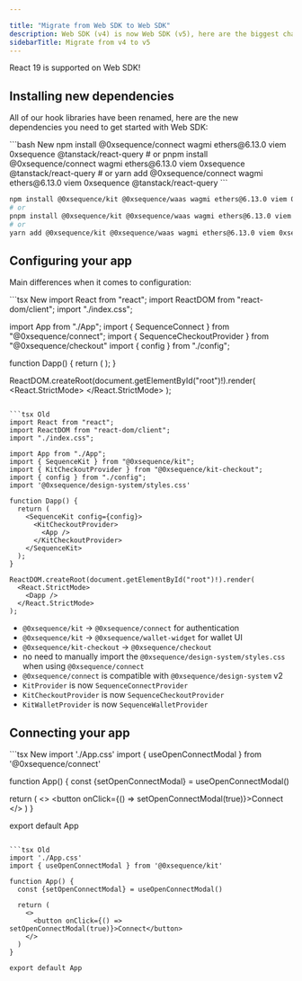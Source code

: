 ```yaml
---

title: "Migrate from Web SDK to Web SDK"
description: Web SDK (v4) is now Web SDK (v5), here are the biggest changes.
sidebarTitle: Migrate from v4 to v5
---
```


<Note>
  React 19 is supported on Web SDK!
</Note>

## Installing new dependencies

All of our hook libraries have been renamed, here are the new dependencies you need to get started with Web SDK:

<CodeGroup>
```bash New 
npm install @0xsequence/connect wagmi ethers@6.13.0 viem 0xsequence @tanstack/react-query
# or
pnpm install @0xsequence/connect wagmi ethers@6.13.0 viem 0xsequence @tanstack/react-query
# or
yarn add @0xsequence/connect wagmi ethers@6.13.0 viem 0xsequence @tanstack/react-query
```

```bash Old
npm install @0xsequence/kit @0xsequence/waas wagmi ethers@6.13.0 viem 0xsequence @0xsequence/design-system@^1.9.0 motion @tanstack/react-query
# or
pnpm install @0xsequence/kit @0xsequence/waas wagmi ethers@6.13.0 viem 0xsequence @0xsequence/design-system@^1.9.0 motion @tanstack/react-query
# or
yarn add @0xsequence/kit @0xsequence/waas wagmi ethers@6.13.0 viem 0xsequence @0xsequence/design-system@^1.9.0 motion @tanstack/react-query
```
</CodeGroup>

## Configuring your app

Main differences when it comes to configuration:

<CodeGroup>
```tsx New
import React from "react";
import ReactDOM from "react-dom/client";
import "./index.css"; 

import App from "./App";
import { SequenceConnect } from "@0xsequence/connect";
import { SequenceCheckoutProvider } from "@0xsequence/checkout"
import { config } from "./config";

function Dapp() {
  return (
    <SequenceConnect config={config}>
      <SequenceCheckoutProvider>
          <App />
      </SequenceCheckoutProvider>
    </SequenceConnect>
  );
}

ReactDOM.createRoot(document.getElementById("root")!).render(
  <React.StrictMode>
    <Dapp />
  </React.StrictMode>
);
```

```tsx Old
import React from "react";
import ReactDOM from "react-dom/client";
import "./index.css";

import App from "./App";
import { SequenceKit } from "@0xsequence/kit";
import { KitCheckoutProvider } from "@0xsequence/kit-checkout";
import { config } from "./config";
import '@0xsequence/design-system/styles.css'

function Dapp() {
  return (
    <SequenceKit config={config}>
      <KitCheckoutProvider>
        <App />
      </KitCheckoutProvider>
    </SequenceKit>
  );
}

ReactDOM.createRoot(document.getElementById("root")!).render(
  <React.StrictMode>
    <Dapp />
  </React.StrictMode>
);
```
</CodeGroup>

- `@0xsequence/kit` -> `@0xsequence/connect` for authentication
- `@0xsequence/kit` -> `@0xsequence/wallet-widget` for wallet UI
- `@0xsequence/kit-checkout` -> `@0xsequence/checkout`
- no need to manually import the `@0xsequence/design-system/styles.css` when using `@0xsequence/connect`
- `@0xsequence/connect` is compatible with `@0xsequence/design-system` v2
- `KitProvider` is now `SequenceConnectProvider`
- `KitCheckoutProvider` is now `SequenceCheckoutProvider`
- `KitWalletProvider` is now `SequenceWalletProvider`
## Connecting your app 

<CodeGroup>
```tsx New
import './App.css'
import { useOpenConnectModal } from '@0xsequence/connect'

function App() {
  const {setOpenConnectModal} = useOpenConnectModal()
  
  return (
    <>
      <button onClick={() => setOpenConnectModal(true)}>Connect</button>
    </>
  )
}

export default App
```

```tsx Old
import './App.css'
import { useOpenConnectModal } from '@0xsequence/kit'

function App() {
  const {setOpenConnectModal} = useOpenConnectModal()
  
  return (
    <>
      <button onClick={() => setOpenConnectModal(true)}>Connect</button>
    </>
  )
}

export default App
```
</CodeGroup>